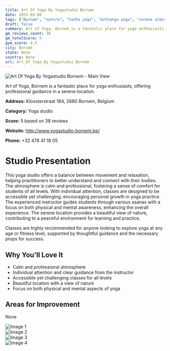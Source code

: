 ```yaml
---
title: Art Of Yoga By Yogastudio Bornem
date: 2025-03-08
tags: ["Bornem", "nature", "hatha yoga", "ashtanga yoga", "serene atmosphere", "professional guidance", "Bornem"]  
draft: false
summary: Art of Yoga, Bornem is a fantastic place for yoga enthusiasts, offering professional guidance in a serene location.
gm_reviews_count: 38
gm_totalScore: 5
gym_score: 4.5
city: Bornem
state: None
country: None
url: Art_Of_Yoga_By_Yogastudio_Bornem
---
```


<div className="aspect-[16/9] relative my-8">
  <img 
    src="https://lh5.googleusercontent.com/p/AF1QipNksKdZqwnlgHfnffQe02FMWgtATSuOih8qvBxY=w1920-h1080-k-no"
    alt="Art Of Yoga By Yogastudio Bornem - Main View"
    className="object-cover absolute inset-0 w-full h-full rounded-lg"
  />
</div>

Art of Yoga, Bornem is a fantastic place for yoga enthusiasts, offering professional guidance in a serene location.

**Address:** Kloosterstraat 184, 2880 Bornem, Belgium

**Category:** Yoga studio

**Score:** 5 based on 38 reviews

**Website:** http://www.yogastudio-bornem.be/

**Phone:** +32 478 41 18 05

# Studio Presentation

This yoga studio offers a balance between movement and relaxation, helping practitioners to better understand and connect with their bodies. The atmosphere is calm and professional, fostering a sense of comfort for students of all levels. With individual attention, classes are designed to be accessible yet challenging, encouraging personal growth in yoga practice. The experienced instructor guides students through various asanas with a focus on both physical and mental awareness, enhancing the overall experience. The serene location provides a beautiful view of nature, contributing to a peaceful environment for learning and practice.

Classes are highly recommended for anyone looking to explore yoga at any age or fitness level, supported by thoughtful guidance and the necessary props for success.

## Why You'll Love It

- Calm and professional atmosphere
- Individual attention and clear guidance from the instructor
- Accessible yet challenging classes for all levels
- Beautiful location with a view of nature
- Focus on both physical and mental aspects of yoga

## Areas for Improvement

None

<div className="grid grid-cols-1 xl:grid-cols-2 gap-4 my-8">
<div className="aspect-[4/3] relative"><img src="https://lh5.googleusercontent.com/p/AF1QipOg-OyXcE84dIfkv2_xtBnqbTNC0_j2uOSS9wcQ=w1920-h1080-k-no" alt="Image 1" className="object-cover absolute inset-0 w-full h-full rounded-lg" /></div>
<div className="aspect-[4/3] relative"><img src="https://lh5.googleusercontent.com/p/AF1QipMal1eXfdC43UoBiPgqOBrJIk9BM-4ZSwcmgbaU=w1920-h1080-k-no" alt="Image 2" className="object-cover absolute inset-0 w-full h-full rounded-lg" /></div>
<div className="aspect-[4/3] relative"><img src="https://lh5.googleusercontent.com/p/AF1QipMmy7UGpKVSATUgCLDyIOkcqvPZjnSAhoU2g7Mf=w1920-h1080-k-no" alt="Image 3" className="object-cover absolute inset-0 w-full h-full rounded-lg" /></div>
<div className="aspect-[4/3] relative"><img src="https://lh5.googleusercontent.com/p/AF1QipOhmSraf1tB4WpYypQ8cSDbRf4ZppFmS3mJ9LTi=w1920-h1080-k-no" alt="Image 4" className="object-cover absolute inset-0 w-full h-full rounded-lg" /></div>
</div>